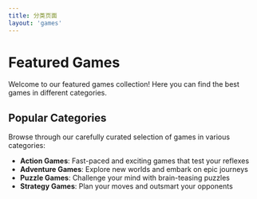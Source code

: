 ```yaml
---
title: 分类页面
layout: 'games'
---
```


# Featured Games

Welcome to our featured games collection! Here you can find the best games in different categories.

## Popular Categories

Browse through our carefully curated selection of games in various categories:

- **Action Games**: Fast-paced and exciting games that test your reflexes
- **Adventure Games**: Explore new worlds and embark on epic journeys
- **Puzzle Games**: Challenge your mind with brain-teasing puzzles
- **Strategy Games**: Plan your moves and outsmart your opponents 